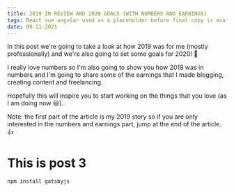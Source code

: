 ```yaml
---
title: 2019 IN REVIEW AND 2020 GOALS (WITH NUMBERS AND EARNINGS)
tags: React vue angular used as a placeholder before final copy is available Hear the roar of a Mustang as the ground starts to tremble and your legs start to shake. As always, Mustang calls upon its performance roots with features for enhanced handling
date: 09-11-2021
---
```


In this post we're going to take a look at how 2019 was for me (mostly professionally) and we're also going to set some goals for 2020! 🤩

I really love numbers so I'm also going to show you how 2019 was in numbers and I'm going to share some of the earnings that I made blogging, creating content and freelancing.

Hopefully this will inspire you to start working on the things that you love (as I am doing now 😃).

Note: the first part of the article is my 2019 story so if you are only interested in the numbers and earnings part, jump at the end of the article. 👍

# This is post 3

```shell
npm install gatsbyjs
```
